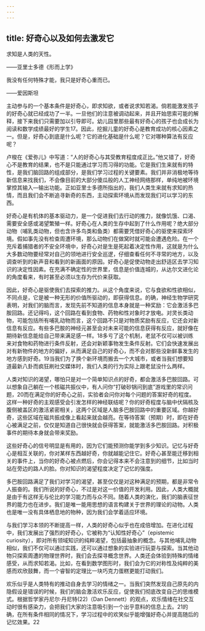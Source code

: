 ```yaml
---
---
---
```

title: 好奇心以及如何去激发它
---




求知是人类的天性。

——亚里士多德《形而上学》

我没有任何特殊才能，我只是好奇心重而已。

——爱因斯坦

主动参与的一个基本条件是好奇心，即求知欲，或者说求知若渴。倘若能激发孩子的好奇心就已经成功了一半。一旦他们的注意被调动起来，并且开始思索可能的解释，接下来我们只需要加以引导即可。幼儿园里那些最有好奇心的孩子也会成长为阅读和数学成绩最好的学生17。因此，挖掘儿童的好奇心是教育成功的核心因素之一。但是，好奇心到底是什么呢？它的进化基础是什么呢？它对哪种算法有反应呢？

卢梭在《爱弥儿》中写道：“人的好奇心与其受教育程度成正比。”他又错了，好奇心不是教育的结果，也不是只能通过学习而习得的功能。它是我们生来就有的特性，是我们脑回路的组成部分，是我们学习过程的关键要素。我们并非消极地等待新信息来找我们，不会像目前的大部分傻瓜般的人工神经网络那样，单纯地被环境掌控其输入—输出功能。正如亚里士多德所指出的，我们人类生来就有求知的热情，而且我们会不断追寻新奇的东西，主动探索环境从而发现我们可以学习的东西。

好奇心是有机体的基本驱动力，是一个促进我们去行动的推力，就像饥饿、口渴、需要安全感或渴望繁殖一样。好奇心在人类的生存中起到了什么作用呢？绝大部分动物（哺乳类动物，但也含许多鸟类和鱼类）都需要凭借好奇心的驱使来探索环境。假如事先没有检查周遭环境，那么动物们在做窝时就可能会遭遇危险。在一个充斥着捕猎者的不安全环境中，好奇心对是生是死起着决定性作用，这就是为什么大多数动物要经常对自己的领地进行安全巡逻，仔细查看任何不寻常的地方，以及调查听到的新声音和看到的新画面的原因。好奇心是促使动物走出舒适区去学习知识的决定性因素。在充满不确定性的世界里，信息是价值连城的，从达尔文进化论的角度看来，有时甚至必须以生存为代价来获取。

因此，好奇心是驱使我们去探索的推力。从这个角度来说，它与食欲和性欲相似，不同点是，它是被一种无形的价值所驱动的，即获得信息。的确，神经生物学研究表明，对我们的脑而言，发现先前不知道的信息本身就是一种奖励：它会激活多巴胺回路。还记得吗，这个回路在看到食物、药物和性对象时才放电。对灵长类动物，可能包括所有哺乳动物而言，这个回路不只是对物质奖励有反应，它还会对新信息有反应。有些多巴胺的神经元甚至会对未来可能的信息获得有反应，就好像在期待新信息能给自己带来满足感一样。18多亏了这个机制，老鼠不仅可以被训练来对食物和药物进行条件反射，还会对新颖事物发生条件反射。它们会快速发展出对有新物件的地方的偏好，从而满足自己的好奇心，而不会对那些没新鲜事发生的地方感到好奇。19当我们为了换个新环境而搬去一个大城市，或者当我们想要知道最新八卦而疯狂刷社交媒体时，我们人类的行为实际上跟老鼠没什么两样。

人类对知识的渴望，哪怕只是对一个简单知识点的好奇，都会激活多巴胺回路。可以想象自己躺在一个核磁共振仪中，有人问你“打破砂锅问到底”游戏里的常识问题，20而在满足你的好奇心之前，实验者会问你对每个问题的答案好奇的程度。这样一种好奇的主观感受会引发怎样的神经联结呢？你的好奇程度与脑中伏隔核及腹侧被盖区的激活紧密相关，这两个区域是人脑多巴胺回路中的重要区域。你越好奇，这些区域在磁共振成像上看起来就会越亮。在等待答案（预期）时，即在好奇心被满足之前，仅仅是知道自己很快就会获得答案，就能激活多巴胺回路。对积极事件的期待本身就会带来奖励。

这些好奇心的信号明显是有用的，因为它们能预测你能学到多少知识。记忆与好奇心是相互关联的，你对某样东西越好奇，你就越能记住它。好奇心甚至能迁移到相关的事件上，当你的好奇心被点燃后，你会记得本来不会注意到的细节，比如当时站在旁边的路人的脸。你对知识的渴望程度决定了记忆的强度。

多巴胺回路满足了我们对学习的渴望，甚至仅仅是对这种满足的预期，都是非常令人振奋的。我们所说的好奇心，不过是对这一价值的开发利用。因此，人类大概就是由于有这样无与伦比的学习能力而与众不同。随着人类的演化，我们的脑表征世界的能力也在进步。我们是唯一能用思想的语言构建关于世界的理论的动物。人类也是唯一没有具体栖息地的物种，因为我们会学着适应环境。

与我们学习本领的不断提高一样，人类的好奇心似乎也在成倍增加。在进化过程中，我们发展出了强烈的好奇心，它被称为“认知性好奇心”（epistemic curiosity），即对所有领域知识的纯粹渴望，包括最抽象的概念。与其他哺乳动物相似，我们不仅可以通过实践，还可以通过想象的实验进行玩耍与探索。当其他动物只探索周遭的物理世界时，我们会去探寻概念世界。人类还会体验到特殊的情绪感受，从而求知若渴。比如，在看到数学图形时，我们会为它的对称性及纯粹的美感而欢欣鼓舞，而一个睿智的定理比一块巧克力蛋糕更能打动我们。

欢乐似乎是人类特有的推动自身去学习的情绪之一。当我们突然发现自己原先的内隐假设是错误的时候，我们的脑会激活欢乐反应，促使我们彻底改变自己的思维模式。根据哲学家丹尼尔·丹尼特(22)（Dan Dennett）的观点，欢乐情绪在社交互动时很有感染力，会把我们大家的注意吸引到一个出乎意料的信息上去。21的确，在所有条件相同的情况下，学习过程中的欢笑似乎能增强好奇心并提高随后的记忆效果。22